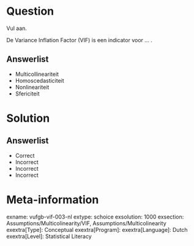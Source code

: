 Question
========

Vul aan. 

De Variance Inflation Factor (VIF) is een indicator voor ... .
  
Answerlist
----------
* Multicollineariteit
* Homoscedasticiteit
* Nonlineariteit
* Sfericiteit


Solution
========

Answerlist
----------
* Correct
* Incorrect
* Incorrect
* Incorrect

Meta-information
================
exname: vufgb-vif-003-nl
extype: schoice
exsolution: 1000
exsection: Assumptions/Multicolinearity/VIF, Assumptions/Multicolinearity
exextra[Type]: Conceptual
exextra[Program]: 
exextra[Language]: Dutch
exextra[Level]: Statistical Literacy
